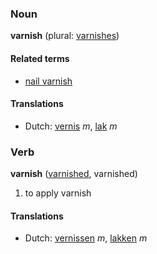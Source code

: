 ===Noun===
'''varnish''' (plural: [[varnishes]])

====Related terms====
*[[nail varnish]]

====Translations====
*Dutch: [[vernis]] ''m'', [[lak]] ''m''

===Verb===
'''varnish''' ([[varnished]], varnished)

# to apply varnish

====Translations====
*Dutch: [[vernissen]] ''m'', [[lakken]] ''m''